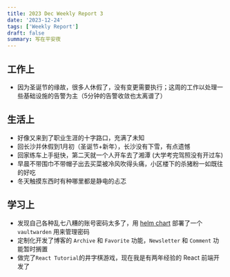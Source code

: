 ```yaml
---
title: 2023 Dec Weekly Report 3
date: '2023-12-24'
tags: ['Weekly Report']
draft: false
summary: 写在平安夜
---
```


<TOCInline toc={props.toc}/>

## 工作上

- 因为圣诞节的缘故，很多人休假了，没有变更需要执行；这周的工作以处理一些基础设施的告警为主（5分钟的告警收敛也太离谱了）


## 生活上

- 好像又来到了职业生涯的十字路口，充满了未知
- 回长沙并休假到1月初（圣诞节+新年），长沙没有下雪，有点遗憾
- 回家练车上手挺快，第二天就一个人开车去了湘潭 (大学考完驾照没有开过车)
- 早晨不带围巾不带帽子出去买菜被冷风吹得头痛，小区楼下的杀猪粉一如既往的好吃
- 冬天触摸东西时有种哪里都是静电的忐忑


## 学习上

- 发现自己各种乱七八糟的账号密码太多了，用 [helm chart](https://artifacthub.io/packages/helm/gissilabs/vaultwarden) 部署了一个 `vaultwarden` 用来管理密码
- 定制化开发了博客的 `Archive` 和 `Favorite` 功能，`Newsletter` 和 `Comment` 功能暂时搁置
- 做完了`React Tutorial`的井字棋游戏，现在我是有两年经验的 React 前端开发了





